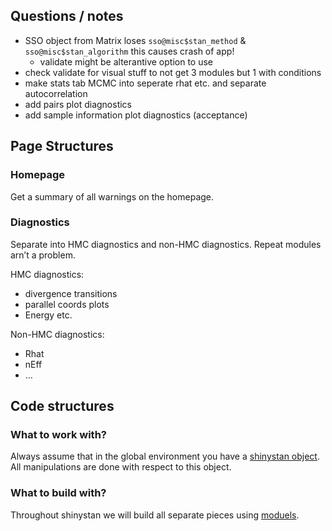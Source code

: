 ## Questions / notes

  * SSO object from Matrix loses `sso@misc$stan_method` & `sso@misc$stan_algorithm` this causes crash of app!
    - validate might be alterantive option to use
  * check validate for visual stuff to not get 3 modules but 1 with conditions
  * make stats tab MCMC into seperate rhat etc. and separate autocorrelation
  * add pairs plot diagnostics
  * add sample information plot diagnostics (acceptance)


## Page Structures

### Homepage

Get a summary of all warnings on the homepage. 

### Diagnostics

Separate into HMC diagnostics and non-HMC diagnostics. Repeat modules arn't a problem.

HMC diagnostics:

* divergence transitions
* parallel coords plots
* Energy etc.
 
Non-HMC diagnostics:

* Rhat
* nEff
* ...

## Code structures

### What to work with?

Always assume that in the global environment you have a [shinystan object](https://cran.r-project.org/web/packages/shinystan/shinystan.pdf). All manipulations are done with respect to this object. 

### What to build with?

Throughout shinystan we will build all separate pieces using [moduels](https://shiny.rstudio.com/articles/modules.html).


